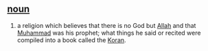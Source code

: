 == [[noun]] ==
# a religion which believes that there is no God but [[Allah]] and that [[Muhammad]] was his prophet; what things he said or recited were compiled into a book called the [[Koran]].